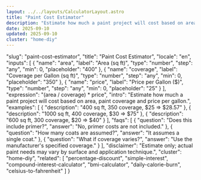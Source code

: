 ```yaml
---
layout: ../../layouts/CalculatorLayout.astro
title: "Paint Cost Estimator"
description: "Estimate how much a paint project will cost based on area, paint coverage and price per gallon."
date: 2025-09-10
updated: 2025-09-10
cluster: "home-diy"
---
```


  "slug": "paint-cost-estimator",
  "title": "Paint Cost Estimator",
  "locale": "en",
  "inputs": [
    {
      "name": "area",
      "label": "Area (sq ft)",
      "type": "number",
      "step": "any",
      "min": 0,
      "placeholder": "400"
    },
    {
      "name": "coverage",
      "label": "Coverage per Gallon (sq ft)",
      "type": "number",
      "step": "any",
      "min": 0,
      "placeholder": "350"
    },
    {
      "name": "price",
      "label": "Price per Gallon ($)",
      "type": "number",
      "step": "any",
      "min": 0,
      "placeholder": "25"
    }
  ],
  "expression": "(area / coverage) * price",
  "intro": "Estimate how much a paint project will cost based on area, paint coverage and price per gallon.",
  "examples": [
    {
      "description": "400 sq ft, 350 coverage, $25 ⇒ $28.57"
    },
    {
      "description": "1000 sq ft, 400 coverage, $30 ⇒ $75"
    },
    {
      "description": "600 sq ft, 300 coverage, $20 ⇒ $40"
    }
  ],
  "faqs": [
    {
      "question": "Does this include primer?",
      "answer": "No, primer costs are not included."
    },
    {
      "question": "How many coats are assumed?",
      "answer": "It assumes a single coat."
    },
    {
      "question": "What if coverage varies?",
      "answer": "Use the manufacturer's specified coverage."
    }
  ],
  "disclaimer": "Estimate only; actual paint needs may vary by surface and application technique.",
  "cluster": "home-diy",
  "related": [
    "percentage-discount",
    "simple-interest",
    "compound-interest-calculator",
    "bmi-calculator",
    "daily-calorie-burn",
    "celsius-to-fahrenheit"
  ]
}

<Calculator schema={schema} />

